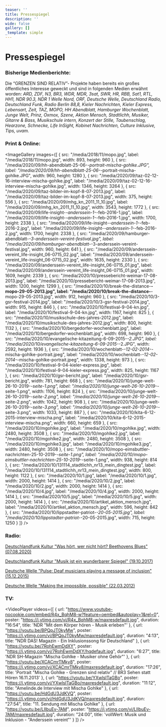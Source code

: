 ```yaml
---
teaser: ''
title: Pressespiegel
description: ''
wide: false
gallery: []
_template: simple
---
```


# Pressespiegel

### Bisherige Medienberichte:

Die “GRENZEN SIND RELATIV”- Projekte haben bereits ein großes öffentliches Interesse geweckt und sind in folgenden Medien erwähnt worden: *ARD, ZDF, N3, BR3, WDR, MDR, 3sat, SWR, HR, RBB, Sat1, RTL, HH1, NDR 90.3, NDR 1 Welle Nord, ORF, Deutsche Welle, Deutschland Radio, Deutschland Funk, Radio Berlin 88,8, Kieler Nachrichten, Kieler Express, Lebensart, Zeit, TAZ, MOPO, HH Abendblatt, Hamburger Wochenblatt, Junge Welt, Prinz, Oxmox, Szene, Aktion Mensch, Stadtlichh, Musiker, Gitarre & Bass, Musikschule intern, Konzert der Stille, Taubenschlag, Hearzone, Schnecke, Life InSight, Kobinet Nachrichten, Culture Inklusive, Tips, uvam.*

### Print & Online:

<ImageGallery
  images={[
    {
      src: "/media/2018/11/mopo.jpg",
      label: "/media/2018/11/mopo.jpg",
      width: 893,
      height: 960
    },
    {
      src: "/media/2020/09/hh-abendblatt-25-06-_-portrait-mischa-gohlke.JPG",
      label: "/media/2020/09/hh-abendblatt-25-06-_-portrait-mischa-gohlke.JPG",
      width: 960,
      height: 1280
    },
    {
      src: "/media/2020/09/taz-02-12-16-interview-mischa-gohlke.jpg",
      label: "/media/2020/09/taz-02-12-16-interview-mischa-gohlke.jpg",
      width: 1346,
      height: 3264
    },
    {
      src: "/media/2020/09/taz-bilder-im-kopf-8-07-2013.jpg",
      label: "/media/2020/09/taz-bilder-im-kopf-8-07-2013.jpg",
      width: 375,
      height: 556
    },
    {
      src: "/media/2020/09/mhg_kn_2011_11_10.jpg",
      label: "/media/2020/09/mhg_kn_2011_11_10.jpg",
      width: 3543,
      height: 1772
    },
    {
      src: "/media/2020/09/life-insight-_-anderssein-1-_-feb-2016-1.jpg",
      label: "/media/2020/09/life-insight-_-anderssein-1-_-feb-2016-1.jpg",
      width: 1700,
      height: 2338
    },
    {
      src: "/media/2020/09/life-insight-_-anderssein-1-_-feb-2016-2.jpg",
      label: "/media/2020/09/life-insight-_-anderssein-1-_-feb-2016-2.jpg",
      width: 1700,
      height: 2338
    },
    {
      src: "/media/2020/09/hamburger-abendblatt-_-3-anderssein-vereint-festival.jpg",
      label:
        "/media/2020/09/hamburger-abendblatt-_-3-anderssein-vereint-festival.jpg",
      width: 960,
      height: 641
    },
    {
      src: "/media/2020/09/anderssein-vereint_life-insight_06-0715_02.jpg",
      label: "/media/2020/09/anderssein-vereint_life-insight_06-0715_02.jpg",
      width: 1635,
      height: 2330
    },
    {
      src: "/media/2020/09/anderssein-vereint_life-insight_06-0715_01.jpg",
      label: "/media/2020/09/anderssein-vereint_life-insight_06-0715_01.jpg",
      width: 1609,
      height: 2339
    },
    {
      src: "/media/2020/10/pressebericht-weimar-17-08-2013.jpg",
      label: "/media/2020/10/pressebericht-weimar-17-08-2013.jpg",
      width: 1200,
      height: 1299
    },
    {
      src: "/media/2020/10/break-the-distance-__-mopo-29-05-2013.jpg",
      label: "/media/2020/10/break-the-distance-__-mopo-29-05-2013.jpg",
      width: 912,
      height: 960
    },
    {
      src: "/media/2020/10/3-gsr-festival-2014.jpg",
      label: "/media/2020/10/3-gsr-festival-2014.jpg",
      width: 915,
      height: 846
    },
    {
      src: "/media/2020/10/festival-9-04-kn.jpg",
      label: "/media/2020/10/festival-9-04-kn.jpg",
      width: 1167,
      height: 825
    },
    {
      src: "/media/2020/10/musikschule-des-jahres-2012.jpg",
      label: "/media/2020/10/musikschule-des-jahres-2012.jpg",
      width: 800,
      height: 1132
    },
    {
      src: "/media/2020/10/bergedorfer-wochenblatt.jpg",
      label: "/media/2020/10/bergedorfer-wochenblatt.jpg",
      width: 698,
      height: 960
    },
    {
      src: "/media/2020/10/evangelische-kitazeitung-6-09-2015-_-2.JPG",
      label: "/media/2020/10/evangelische-kitazeitung-6-09-2015-_-2.JPG",
      width: 2592,
      height: 1936
    },
    {
      src: "/media/2020/10/wochenblatt-_-12-02-2014-_-mischa-gohlke-portrait.jpeg",
      label:
        "/media/2020/10/wochenblatt-_-12-02-2014-_-mischa-gohlke-portrait.jpeg",
      width: 1338,
      height: 973
    },
    {
      src: "/media/2020/10/festival-9-04-kieler-express.jpg",
      label: "/media/2020/10/festival-9-04-kieler-express.jpg",
      width: 825,
      height: 1167
    },
    {
      src: "/media/2020/10/gsr-bericht.jpg",
      label: "/media/2020/10/gsr-bericht.jpg",
      width: 781,
      height: 668
    },
    {
      src: "/media/2020/10/junge-welt-26-10-2019-_-seite-1.png",
      label: "/media/2020/10/junge-welt-26-10-2019-_-seite-1.png",
      width: 1106,
      height: 824
    },
    {
      src: "/media/2020/10/junge-welt-26-10-2019-_-seite-2.png",
      label: "/media/2020/10/junge-welt-26-10-2019-_-seite-2.png",
      width: 1042,
      height: 908
    },
    {
      src: "/media/2020/10/junge-welt-26-10-2019-_-seite-3.png",
      label: "/media/2020/10/junge-welt-26-10-2019-_-seite-3.png",
      width: 1033,
      height: 887
    },
    {
      src: "/media/2020/10/kita-6-12-2015-interview-mischa.png",
      label: "/media/2020/10/kita-6-12-2015-interview-mischa.png",
      width: 660,
      height: 659
    },
    {
      src: "/media/2020/10/mgohlke.jpg",
      label: "/media/2020/10/mgohlke.jpg",
      width: 2480,
      height: 3508
    },
    {
      src: "/media/2020/10/mgohlke2.jpg",
      label: "/media/2020/10/mgohlke2.jpg",
      width: 2480,
      height: 3508
    },
    {
      src: "/media/2020/10/mgohlke3.jpg",
      label: "/media/2020/10/mgohlke3.jpg",
      width: 2480,
      height: 3508
    },
    {
      src: "/media/2020/10/mopo-eimsbuttler-nachrichten-25-10-2019-_-seite-1.png",
      label:
        "/media/2020/10/mopo-eimsbuttler-nachrichten-25-10-2019-_-seite-1.png",
      width: 938,
      height: 814
    },
    {
      src: "/media/2020/10/131114_stadtlichh_nr13_mein_dingtest.jpg",
      label: "/media/2020/10/131114_stadtlichh_nr13_mein_dingtest.jpg",
      width: 800,
      height: 1122
    },
    {
      src: "/media/2020/10/1.jpg",
      label: "/media/2020/10/1.jpg",
      width: 2000,
      height: 1414
    },
    {
      src: "/media/2020/10/2.jpg",
      label: "/media/2020/10/2.jpg",
      width: 2000,
      height: 1414
    },
    {
      src: "/media/2020/10/4.jpg",
      label: "/media/2020/10/4.jpg",
      width: 2000,
      height: 1414
    },
    {
      src: "/media/2020/10/5.jpg",
      label: "/media/2020/10/5.jpg",
      width: 2000,
      height: 1414
    },
    {
      src: "/media/2020/10/artikel_aktion_mensch.jpg",
      label: "/media/2020/10/artikel_aktion_mensch.jpg",
      width: 596,
      height: 842
    },
    {
      src: "/media/2020/10/lippstadter-patriot-_-20-05-2015.jpg",
      label: "/media/2020/10/lippstadter-patriot-_-20-05-2015.jpg",
      width: 715,
      height: 1250
    }
  ]}
/>

### Radio:

[Deutschlandfunk Kultur "Was hört, wer nicht hört? Beethovens Blues" (07.08.2020)](https://www.deutschlandfunkkultur.de/was-hoert-wer-nichts-hoert-beethovens-blues.3720.de.html?dram\:article_id=480263)

[Deutschlandfunk Kultur "Musik ist ein wunderbarer Spiegel" (19.10.2017)](https://www.deutschlandfunkkultur.de/musikunterricht-fuer-gehoerlose-musik-ist-ein-wunderbarer.2177.de.html?dram\:article_id=398602)

[Deutsche Welle "Pulse: Deaf musicians playing a message of inclusion" (15.12.2015)](https://www.dw.com/en/pulse-deaf-musicians-playing-a-message-of-inclusion/av-18919280)

[Deutsche Welle "Making the impossible, possible" (22.03.2012)](https://www.dw.com/en/making-the-impossible-possible/a-15828093)

### TV:

<VideoPlayer
  videos={[
    {
      url: "https://www.youtube-nocookie.com/embed/R4x_BqhM8-w?feature=oembed&autoplay=1&rel=0",
      poster: "https://i.ytimg.com/vi/R4x_BqhM8-w/maxresdefault.jpg",
      duration: "16:54",
      title: 'NDR "Mit dem Körper hören - Musik erleben"'
    },
    {
      url: "https://youtu.be/BPQpJT0kyMw",
      poster: "https://i.ytimg.com/vi/BPQpJT0kyMw/maxresdefault.jpg",
      duration: "4:13",
      title: "NDR DAS! Magazin - Ein Inklusionssong für Deutschland"
    },
    {
      url: "https://youtu.be/7RohEwmDdXY",
      poster: "https://i.ytimg.com/vi/7RohEwmDdXY/hqdefault.jpg",
      duration: "6:27",
      title: 'NDR SH-Magazin "Mischa Gohlke - Musiker ohne Gehör"'
    },
    {
      url: "https://youtu.be/XCACmrTMky8",
      poster: "https://i.ytimg.com/vi/XCACmrTMky8/maxresdefault.jpg",
      duration: "17:26",
      title:
        'Portrait "Mischa Gohlke - Grenzen sind relativ" // BR3 Sehen statt Hören 16.11.2013'
    },
    {
      url: "https://youtu.be/YXwlsITaGBo",
      poster: "https://i.ytimg.com/vi/YXwlsITaGBo/maxresdefault.jpg",
      duration: "11:12",
      title: "Amelinde.de Interview mit Mischa Gohlke"
    },
    {
      url: "https://youtu.be/HdGdU3JdKVQ",
      poster: "https://i.ytimg.com/vi/HdGdU3JdKVQ/maxresdefault.jpg",
      duration: "27:54",
      title: "11. Sendung mit Mischa Gohlke"
    },
    {
      url: "https://youtu.be/LlIbuEv-7AM",
      poster: "https://i.ytimg.com/vi/LlIbuEv-7AM/maxresdefault.jpg",
      duration: "24:00",
      title: 'vollWert: Musik und Inklusion - "Anderssein vereint"'
    }
  ]}
/>
